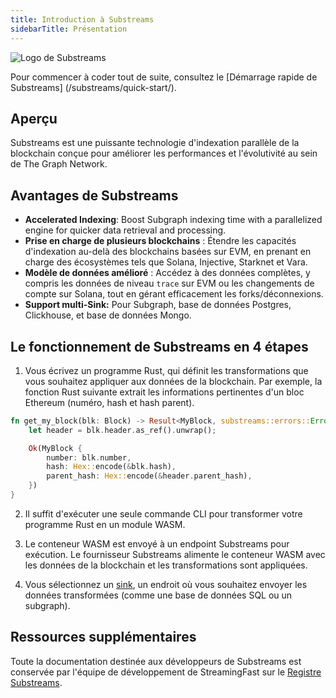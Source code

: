 ```yaml
---
title: Introduction à Substreams
sidebarTitle: Présentation
---
```


![Logo de Substreams](/img/substreams-logo.png)

Pour commencer à coder tout de suite, consultez le [Démarrage rapide de Substreams] (/substreams/quick-start/).

## Aperçu

Substreams est une puissante technologie d'indexation parallèle de la blockchain conçue pour améliorer les performances et l'évolutivité au sein de The Graph Network.

## Avantages de Substreams

- **Accelerated Indexing**: Boost Subgraph indexing time with a parallelized engine for quicker data retrieval and processing.
- **Prise en charge de plusieurs blockchains** : Étendre les capacités d'indexation au-delà des blockchains basées sur EVM, en prenant en charge des écosystèmes tels que Solana, Injective, Starknet et Vara.
- **Modèle de données amélioré** : Accédez à des données complètes, y compris les données de niveau `trace` sur EVM ou les changements de compte sur Solana, tout en gérant efficacement les forks/déconnexions.
- **Support multi-Sink:** Pour Subgraph, base de données Postgres, Clickhouse, et base de données Mongo.

## Le fonctionnement de Substreams en 4 étapes

1. Vous écrivez un programme Rust, qui définit les transformations que vous souhaitez appliquer aux données de la blockchain. Par exemple, la fonction Rust suivante extrait les informations pertinentes d'un bloc Ethereum (numéro, hash et hash parent).

```rust
fn get_my_block(blk: Block) -> Result<MyBlock, substreams::errors::Error> {
    let header = blk.header.as_ref().unwrap();

    Ok(MyBlock {
        number: blk.number,
        hash: Hex::encode(&blk.hash),
        parent_hash: Hex::encode(&header.parent_hash),
    })
}
```

2. Il suffit d'exécuter une seule commande CLI pour transformer votre programme Rust en un module WASM.

3. Le conteneur WASM est envoyé à un endpoint Substreams pour exécution. Le fournisseur Substreams alimente le conteneur WASM avec les données de la blockchain et les transformations sont appliquées.

4. Vous sélectionnez un [sink](https://docs.substreams.dev/how-to-guides/sinks), un endroit où vous souhaitez envoyer les données transformées (comme une base de données SQL ou un subgraph).

## Ressources supplémentaires

Toute la documentation destinée aux développeurs de Substreams est conservée par l'équipe de développement de StreamingFast sur le [Registre Substreams](https://docs.substreams.dev).
